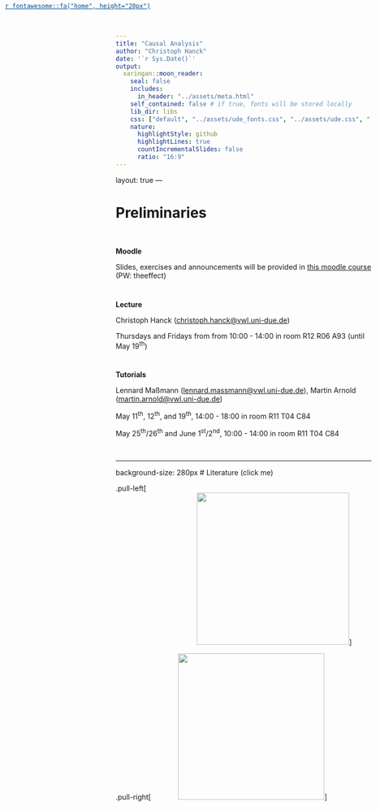 ```yaml
---
title: "Causal Analysis"
author: "Christoph Hanck"
date: '`r Sys.Date()`'
output:
  xaringan::moon_reader:
    seal: false
    includes:
      in_header: "../assets/meta.html"
    self_contained: false # if true, fonts will be stored locally
    lib_dir: libs
    css: ["default", "../assets/ude_fonts.css", "../assets/ude.css", "../assets/custom.css", "../assets/title_slides.css"]
    nature:
      highlightStyle: github
      highlightLines: true
      countIncrementalSlides: false
      ratio: "16:9"
---
```

layout: true
<a style="position: absolute;top:5px;left:10px;color:#004c93;" href="https://kaslides.netlify.app/">`r fontawesome::fa("home", height="20px")`</a>
---

# Preliminaries
</br>

**Moodle**

Slides, exercises and announcements will be provided in [this moodle course](https://moodle.uni-due.de/course/view.php?id=40266) (PW: theeffect) 

<p style="margin-bottom:40px"></p>

**Lecture**

<span>Christoph Hanck </span><span>(<a href = "mailto: christoph.hanck@vwl.uni-due.de">christoph.hanck@vwl.uni-due.de</a>)</span>

Thursdays and Fridays from from 10:00 - 14:00 in room R12 R06 A93 (until May 19<sup>th</sup>)

<p style="margin-bottom:40px"></p>

**Tutorials**

Lennard Maßmann <span>(<a href = "mailto:lennard.massmann@vwl.uni-due.de">lennard.massmann@vwl.uni-due.de</a>)</span>, Martin Arnold </span><span>(<a href = "mailto: martin.arnold@vwl.uni-due.de">martin.arnold@vwl.uni-due.de</a>)</span>

May 11<sup>th</sup>, 12<sup>th</sup>, and 19<sup>th</sup>, 14:00 - 18:00 in room R11 T04 C84

May 25<sup>th</sup>/26<sup>th</sup> and June 1<sup>st</sup>/2<sup>nd</sup>, 10:00 - 14:00 in room R11 T04 C84


<!--On Moodle you will soon find a link to [Datacamp](https://www.datacamp.com) which will give you free access to all their paid content. -->
<br>

---
background-size: 280px
# Literature (click me)
<br>

.pull-left[
<a href="https://theeffectbook.net">
<img src="https://m.media-amazon.com/images/I/714TBPGbi7L.jpg"
     width="300px" style="margin-left:160px"></a>
]

.pull-right[
<a href="https://mixtape.scunning.com">
<img src="https://m.media-amazon.com/images/I/71vNUOWzyaL.jpg"
     width="288px" style="margin-left:50px"></a>
]

